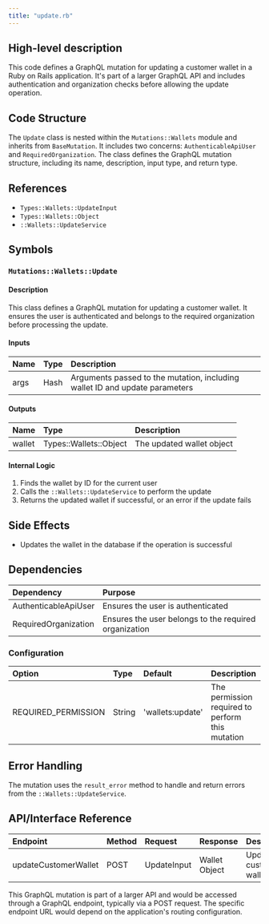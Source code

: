 ```yaml
---
title: "update.rb"
---
```


## High-level description
This code defines a GraphQL mutation for updating a customer wallet in a Ruby on Rails application. It's part of a larger GraphQL API and includes authentication and organization checks before allowing the update operation.

## Code Structure
The `Update` class is nested within the `Mutations::Wallets` module and inherits from `BaseMutation`. It includes two concerns: `AuthenticableApiUser` and `RequiredOrganization`. The class defines the GraphQL mutation structure, including its name, description, input type, and return type.

## References
- `Types::Wallets::UpdateInput`
- `Types::Wallets::Object`
- `::Wallets::UpdateService`

## Symbols

### `Mutations::Wallets::Update`
#### Description
This class defines a GraphQL mutation for updating a customer wallet. It ensures the user is authenticated and belongs to the required organization before processing the update.

#### Inputs
| Name | Type | Description |
|:-----|:-----|:------------|
| args | Hash | Arguments passed to the mutation, including wallet ID and update parameters |

#### Outputs
| Name | Type | Description |
|:-----|:-----|:------------|
| wallet | Types::Wallets::Object | The updated wallet object |

#### Internal Logic
1. Finds the wallet by ID for the current user
2. Calls the `::Wallets::UpdateService` to perform the update
3. Returns the updated wallet if successful, or an error if the update fails

## Side Effects
- Updates the wallet in the database if the operation is successful

## Dependencies
| Dependency | Purpose |
|:-----------|:--------|
| AuthenticableApiUser | Ensures the user is authenticated |
| RequiredOrganization | Ensures the user belongs to the required organization |

### Configuration
| Option | Type | Default | Description |
|:-------|:-----|:--------|:------------|
| REQUIRED_PERMISSION | String | 'wallets:update' | The permission required to perform this mutation |

## Error Handling
The mutation uses the `result_error` method to handle and return errors from the `::Wallets::UpdateService`.

## API/Interface Reference
| Endpoint | Method | Request | Response | Description |
|:---------|:-------|:--------|:---------|:------------|
| updateCustomerWallet | POST | UpdateInput | Wallet Object | Updates a customer wallet |

This GraphQL mutation is part of a larger API and would be accessed through a GraphQL endpoint, typically via a POST request. The specific endpoint URL would depend on the application's routing configuration.
